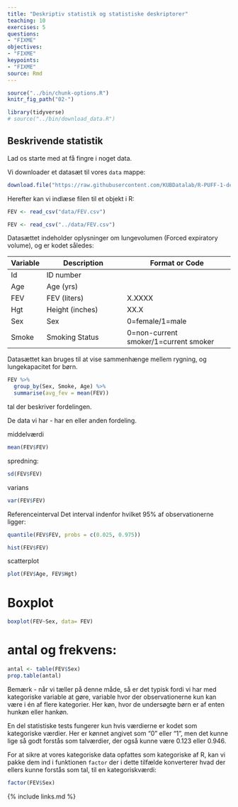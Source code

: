 ```yaml
---
title: "Deskriptiv statistik og statistiske deskriptorer"
teaching: 10
exercises: 5
questions:
- "FIXME"
objectives:
- "FIXME"
keypoints:
- "FIXME"
source: Rmd
---
```


```r
source("../bin/chunk-options.R")
knitr_fig_path("02-")

library(tidyverse)
# source("../bin/download_data.R")
```



## Beskrivende statistik


Lad os starte med at få fingre i noget data.

Vi downloader et datasæt til vores `data` mappe:

```r
download.file("https://raw.githubusercontent.com/KUBDatalab/R-PUFF-1-deskriptiv/main/data/FEV.csv", "data/fev.csv", mode = "wb")
```
Herefter kan vi indlæse filen til et objekt i R:
```r
FEV <- read_csv("data/FEV.csv")
```
```r
FEV <- read_csv("../data/FEV.csv")
```

Datasættet indeholder oplysninger om lungevolumen (Forced expiratory volume), og
er kodet således:

|Variable |     Description     |      Format or Code
|---------|---------------------|----------------------------
| Id      |    ID number        |
| Age     |    Age (yrs)        |
| FEV     |    FEV (liters)     |      X.XXXX
| Hgt     |    Height (inches)  |      XX.X
| Sex     |    Sex              |      0=female/1=male
| Smoke   |    Smoking Status   |      0=non-current smoker/1=current smoker

Datasættet kan bruges til at vise sammenhænge mellem rygning, og lungekapacitet
for børn.

```r
FEV %>% 
  group_by(Sex, Smoke, Age) %>% 
  summarise(avg_fev = mean(FEV))
```


tal der beskriver fordelingen.

De data vi har - har en eller anden fordeling. 

middelværdi
```r
mean(FEV$FEV)
```
spredning:
```r
sd(FEV$FEV)
```

varians

```r
var(FEV$FEV)
```
Referenceinterval
Det interval indenfor hvilket 95% af observationerne ligger:
```r
quantile(FEV$FEV, probs = c(0.025, 0.975))
```
```r
hist(FEV$FEV)
```

scatterplot
```r

plot(FEV$Age, FEV$Hgt)
```

# Boxplot
```r
boxplot(FEV~Sex, data= FEV)
```

# antal og frekvens:
```r
antal <- table(FEV$Sex)
prop.table(antal)
```
Bemærk - når vi tæller på denne måde, så er det typisk fordi vi har med 
kategoriske variable at gøre, variable hvor der observationerne kun kan være 
i én af flere kategorier. Her køn, hvor de undersøgte børn er af enten hunkøn eller
hankøn.

En del statistiske tests fungerer kun hvis værdierne er kodet som kategoriske
værdier. Her er kønnet angivet som "0" eller "1", men det kunne lige så godt
forstås som talværdier, der også kunne være 0.123 eller 0.946. 

For at sikre at vores kategoriske data opfattes som kategoriske af R, kan vi
pakke dem ind i funktionen `factor` der i dette tilfælde konverterer hvad der ellers kunne forstås som tal, til en kategoriskværdi:

```r
factor(FEV$Sex)
```


{% include links.md %}
